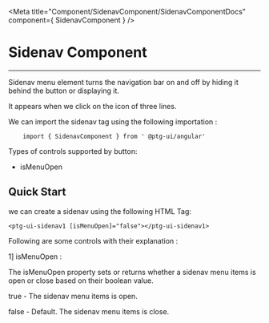 


<Meta title="Component/SidenavComponent/SidenavComponentDocs" component={ SidenavComponent }    />


 # Sidenav Component

 ---
 Sidenav menu element turns the navigation bar on and off by hiding it behind the button or displaying it.
 
 It appears when we click on the icon of three lines.

 We can import the sidenav tag using the following importation : 

```
    import { SidenavComponent } from ' @ptg-ui/angular'
```    

 Types of controls supported by button:

 - isMenuOpen


## Quick Start
 
we can create a sidenav using the following HTML Tag: 


```
<ptg-ui-sidenav1 [isMenuOpen]="false"></ptg-ui-sidenav1>

```


 Following are some controls with their explanation :

 1] isMenuOpen :

 The isMenuOpen property sets or returns whether a sidenav menu items is open or close
 based on their boolean value.

 true - The sidenav menu items is open.

 false - Default. The sidenav menu items is close.

<Canvas><Story id="component-sidenavcomponent--is-menu-open" /></Canvas>


